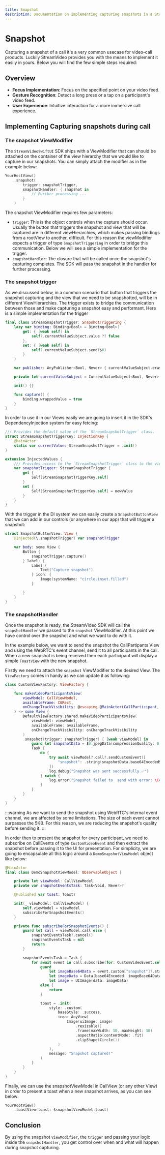 ```yaml
---
title: Snapshot
description: Documentation on implementing capturing snapshots in a StreamVideo call.
---
```


# Snapshot

Capturing a snapshot of a call it's a very common usecase for video-call products. Luckily StreamVideo provides you with the means to implement it easily in yours. Below you will find the few simple steps required:

## Overview

- **Focus Implementation**: Focus on the specified point on your video feed.
- **Gesture Recognition**: Detect a long press or a tap on a participant's video feed.
- **User Experience**: Intuitive interaction for a more immersive call experience.

## Implementing Capturing snapshots during call

### The snapshot ViewModifier

The `StreamVideoSwiftUI` SDK ships with a ViewModifier that can should be attached on the container of the view hierarchy that we would like to capture in our snapshots. You can simply attach the modifier as in the example below:

```swift
YourHostView()
    .snapshot(
        trigger: snapshotTrigger, 
        snapshotHandler: { snapshot in 
            // Further processing ...
        } 
    )
```

The snapshot ViewModifier requires few parameters:
- `trigger`: This is the object controls when the capture should occur. Usually the button that triggers the snapshot and view that will be captured are in different viewHierarchies, which makes passing bindings from a rootView to another, difficult. For this reason the viewModifier expects a trigger of type `SnapshotTriggering` in order to bridge this communication. Below we will see a simple implementation for the trigger.
- `snapshotHandler`: The closure that will be called once the snapshot's capturing completes. The SDK will pass the snapshot in the handler for further processing.

### The snapshot trigger

As we discussed below, in a common scenario that button that triggers the snapshot capturing and the view that we need to be snapshotted, will be in different ViewHierarchies. The trigger exists to bridge the communication between those and make capturing a snapshot easy and performant. Here is a simple implementation for the trigger

```swift
final class StreamSnapshotTrigger: SnapshotTriggering {
    lazy var binding: Binding<Bool> = Binding<Bool>(
        get: { [weak self] in
            self?.currentValueSubject.value ?? false
        },
        set: { [weak self] in
            self?.currentValueSubject.send($0)
        }
    )

    var publisher: AnyPublisher<Bool, Never> { currentValueSubject.eraseToAnyPublisher() }

    private let currentValueSubject = CurrentValueSubject<Bool, Never>(false)

    init() {}

    func capture() {
        binding.wrappedValue = true
    }
}
```

In order to use it in our Views easily we are going to insert it in the SDK's DependencyInjection system for easy fetcing:

```swift
/// Provides the default value of the `StreamSnapshotTrigger` class.
struct StreamSnapshotTriggerKey: InjectionKey {
    @MainActor
    static var currentValue: StreamSnapshotTrigger = .init()
}

extension InjectedValues {
    /// Provides access to the `StreamSnapshotTrigger` class to the views and view models.
    var snapshotTrigger: StreamSnapshotTrigger {
        get {
            Self[StreamSnapshotTriggerKey.self]
        }
        set {
            Self[StreamSnapshotTriggerKey.self] = newValue
        }
    }
}
```

With the trigger in the DI system we can easily create a `SnapshotButtonView` that we can add in our controls (or anywhere in our app) that will trigger a snapshot:

```swift
struct SnapshotButtonView: View {
    @Injected(\.snapshotTrigger) var snapshotTrigger

    var body: some View {
        Button {
            snapshotTrigger.capture()
        } label: {
            Label {
                Text("Capture snapshot")
            } icon: {
                Image(systemName: "circle.inset.filled")
            }

        }
    }
}
```

### The snapshotHandler

Once the snapshot is ready, the StreamVideo SDK will call the `snapshotHandler` we passed to the `snapshot` ViewModifier. At this point we have control over the snapshot and what we want to do with it. 

In the example below, we want to send the snapshot the CallPartipants View and using the WebRTC's event channel, send it to all participants in the call. When a new snapshot is being received then each participant will display a simple `ToastView` with the new snapshot.

Firstly we need to attach the `snapshot` ViewModifier to the desired View. The `ViewFactory` comes in handy as we can update it as following:

```swift
class CustomViewFactory: ViewFactory {

    func makeVideoParticipantsView(
        viewModel: CallViewModel,
        availableFrame: CGRect,
        onChangeTrackVisibility: @escaping @MainActor(CallParticipant, Bool) -> Void
    ) -> some View {
        DefaultViewFactory.shared.makeVideoParticipantsView(
            viewModel: viewModel,
            availableFrame: availableFrame,
            onChangeTrackVisibility: onChangeTrackVisibility
        )
        .snapshot(trigger: snapshotTrigger) { [weak viewModel] in
            guard let snapshotData = $0.jpegData(compressionQuality: 0.3) else { return }
            Task {
                do {
                    try await viewModel?.call?.sendCustomEvent([
                        "snapshot": .string(snapshotData.base64EncodedString())
                    ])
                    log.debug("Snapshot was sent successfully ✅")
                } catch {
                    log.error("Snapshot failed to  send with error: \(error)")
                }
            }
        }
    }
}
```

:::warning
As we want to send the snapshot using WebRTC's internal event channel, we are affected by some limitations. The size of each event cannot surpasses the 5KB. For this reason, we are reducing the snapshot's quality before sending it.
:::

In order then to present the snapshot for every participant, we need to subscribe on CallEvents of type `CustomVideoEvent` and then extract the snapshot before passing it to the UI for presentation. For simplicity, we are going to encapsulate all this logic around a `DemoSnapshotViewModel` object like below:

```swift
@MainActor
final class DemoSnapshotViewModel: ObservableObject {

    private let viewModel: CallViewModel
    private var snapshotEventsTask: Task<Void, Never>?

    @Published var toast: Toast?

    init(_ viewModel: CallViewModel) {
        self.viewModel = viewModel
        subscribeForSnapshotEvents()
    }

    private func subscribeForSnapshotEvents() {
        guard let call = viewModel.call else {
            snapshotEventsTask?.cancel()
            snapshotEventsTask = nil
            return
        }

        snapshotEventsTask = Task {
            for await event in call.subscribe(for: CustomVideoEvent.self) {
                guard
                    let imageBase64Data = event.custom["snapshot"]?.stringValue,
                    let imageData = Data(base64Encoded: imageBase64Data),
                    let image = UIImage(data: imageData)
                else {
                    return
                }

                toast = .init(
                    style: .custom(
                        baseStyle: .success,
                        icon: AnyView(
                            Image(uiImage: image)
                                .resizable()
                                .frame(maxWidth: 30, maxHeight: 30)
                                .aspectRatio(contentMode: .fit)
                                .clipShape(Circle())
                        )
                    ),
                    message: "Snapshot captured!"
                )
            }
        }
    }
}
```

Finally, we can use the snapshotViewModel in CallView (or any other View) in order to present a toast when a new snapshot arrives, as you can see below:

```swift
YourRootView()
    .toastView(toast: $snapshotViewModel.toast)
```

## Conclusion

By using the snapshot `ViewModifier`, the `trigger` and passing your logic inside the `snapshotHandler`, you get control over when and what will happen during snapshot capturing.